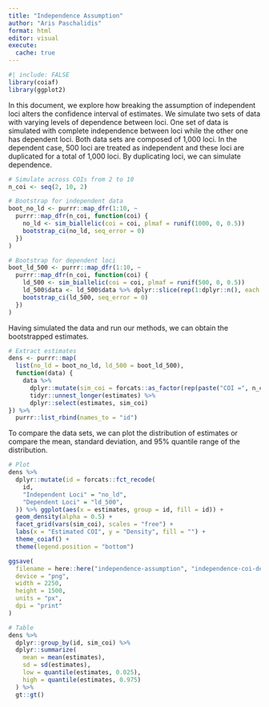 ```yaml
---
title: "Independence Assumption"
author: "Aris Paschalidis"
format: html
editor: visual
execute:
  cache: true
---
```


```r
#| include: FALSE
library(coiaf)
library(ggplot2)
```

In this document, we explore how breaking the assumption of independent loci alters the confidence interval of estimates. We simulate two sets of data with varying levels of dependence between loci. One set of data is simulated with complete independence between loci while the other one has dependent loci. Both data sets are composed of 1,000 loci. In the dependent case, 500 loci are treated as independent and these loci are duplicated for a total of 1,000 loci. By duplicating loci, we can simulate dependence.

```r
# Simulate across COIs from 2 to 10
n_coi <- seq(2, 10, 2)

# Bootstrap for independent data
boot_no_ld <- purrr::map_dfr(1:10, ~
  purrr::map_dfr(n_coi, function(coi) {
    no_ld <- sim_biallelic(coi = coi, plmaf = runif(1000, 0, 0.5))
    bootstrap_ci(no_ld, seq_error = 0)
  })
)

# Bootstrap for dependent loci
boot_ld_500 <- purrr::map_dfr(1:10, ~
  purrr::map_dfr(n_coi, function(coi) {
    ld_500 <- sim_biallelic(coi = coi, plmaf = runif(500, 0, 0.5))
    ld_500$data <- ld_500$data %>% dplyr::slice(rep(1:dplyr::n(), each = 2))
    bootstrap_ci(ld_500, seq_error = 0)
  })
)
```

Having simulated the data and run our methods, we can obtain the bootstrapped estimates.

```r
# Extract estimates
dens <- purrr::map(
  list(no_ld = boot_no_ld, ld_500 = boot_ld_500), 
  function(data) {
    data %>%
      dplyr::mutate(sim_coi = forcats::as_factor(rep(paste("COI =", n_coi), 10))) %>% 
      tidyr::unnest_longer(estimates) %>% 
      dplyr::select(estimates, sim_coi)
}) %>%
  purrr::list_rbind(names_to = "id")
```

To compare the data sets, we can plot the distribution of estimates or compare the mean, standard deviation, and 95% quantile range of the distribution.

```r
# Plot
dens %>% 
  dplyr::mutate(id = forcats::fct_recode(
    id, 
    "Independent Loci" = "no_ld",
    "Dependent Loci" = "ld_500",
  )) %>% ggplot(aes(x = estimates, group = id, fill = id)) +
  geom_density(alpha = 0.5) +
  facet_grid(vars(sim_coi), scales = "free") +
  labs(x = "Estimated COI", y = "Density", fill = "") +
  theme_coiaf() +
  theme(legend.position = "bottom")

ggsave(
  filename = here::here("independence-assumption", "independence-coi-density.png"),
  device = "png", 
  width = 2250, 
  height = 1500, 
  units = "px", 
  dpi = "print"
)

# Table
dens %>% 
  dplyr::group_by(id, sim_coi) %>% 
  dplyr::summarize(
    mean = mean(estimates), 
    sd = sd(estimates), 
    low = quantile(estimates, 0.025),
    high = quantile(estimates, 0.975)
  ) %>% 
  gt::gt()
```
